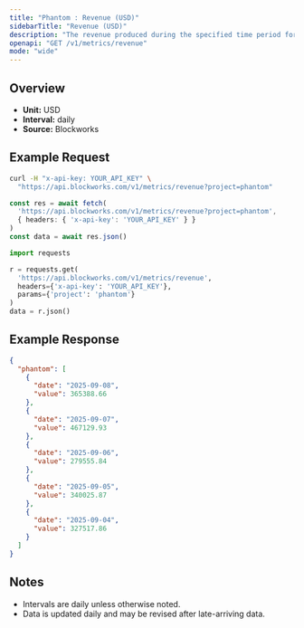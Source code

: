 ```yaml
---
title: "Phantom : Revenue (USD)"
sidebarTitle: "Revenue (USD)"
description: "The revenue produced during the specified time period for given project."
openapi: "GET /v1/metrics/revenue"
mode: "wide"
---
```


## Overview

- **Unit:** USD
- **Interval:** daily
- **Source:** Blockworks

## Example Request

<CodeGroup>

```bash cURL
curl -H "x-api-key: YOUR_API_KEY" \
  "https://api.blockworks.com/v1/metrics/revenue?project=phantom"
```

```typescript TypeScript
const res = await fetch(
  'https://api.blockworks.com/v1/metrics/revenue?project=phantom',
  { headers: { 'x-api-key': 'YOUR_API_KEY' } }
)
const data = await res.json()
```

```python Python
import requests

r = requests.get(
  'https://api.blockworks.com/v1/metrics/revenue',
  headers={'x-api-key': 'YOUR_API_KEY'},
  params={'project': 'phantom'}
)
data = r.json()
```

</CodeGroup>

## Example Response

```json
{
  "phantom": [
    {
      "date": "2025-09-08",
      "value": 365388.66
    },
    {
      "date": "2025-09-07",
      "value": 467129.93
    },
    {
      "date": "2025-09-06",
      "value": 279555.84
    },
    {
      "date": "2025-09-05",
      "value": 340025.87
    },
    {
      "date": "2025-09-04",
      "value": 327517.86
    }
  ]
}
```

## Notes
- Intervals are daily unless otherwise noted.
- Data is updated daily and may be revised after late-arriving data.
